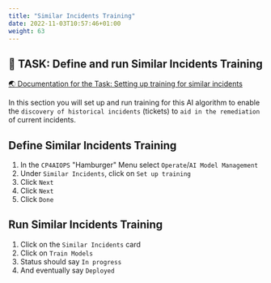 ```yaml
---
title: "Similar Incidents Training"
date: 2022-11-03T10:57:46+01:00
weight: 63
---
```




## 🚀 TASK: Define and run Similar Incidents Training

<a href="https://www.ibm.com/docs/en/cloud-paks/cloud-pak-aiops/4.6.0?topic=algorithms-similar-incidents" target="_blank" >🌏 Documentation for the Task: Setting up training for similar incidents</a>


In this section you will set up and run training for this AI algorithm to enable the `discovery of historical incidents` (tickets) to `aid in the remediation` of current incidents. 


<Accordion>
<AccordionItem title="💡 Solution?">




## Define Similar Incidents Training


1. In the `CP4AIOPS` "Hamburger" Menu select `Operate`/`AI Model Management`
1. Under `Similar Incidents`, click on `Set up training`
1. Click `Next`
1. Click `Next`
1. Click `Done`



## Run Similar Incidents Training
1. Click on the `Similar Incidents` card
1. Click on `Train Models`
1. Status should say `In progress`
1. And eventually say `Deployed`


</AccordionItem>
</Accordion>

